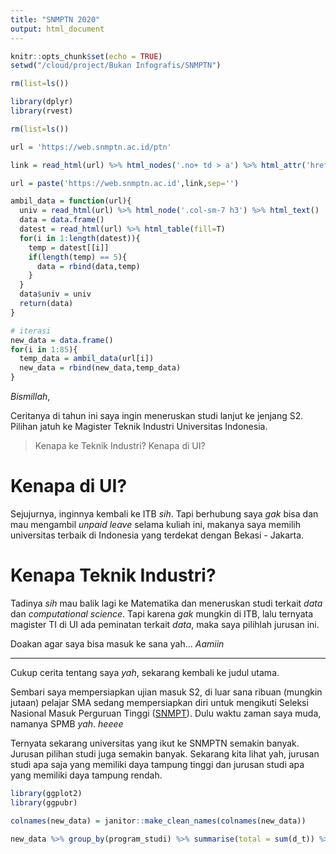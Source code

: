 ```yaml
---
title: "SNMPTN 2020"
output: html_document
---
```


```r
knitr::opts_chunk$set(echo = TRUE)
setwd("/cloud/project/Bukan Infografis/SNMPTN")

rm(list=ls())

library(dplyr)
library(rvest)

rm(list=ls())

url = 'https://web.snmptn.ac.id/ptn'

link = read_html(url) %>% html_nodes('.no+ td > a') %>% html_attr('href')

url = paste('https://web.snmptn.ac.id',link,sep='')

ambil_data = function(url){
  univ = read_html(url) %>% html_node('.col-sm-7 h3') %>% html_text()
  data = data.frame()
  datest = read_html(url) %>% html_table(fill=T)
  for(i in 1:length(datest)){
    temp = datest[[i]]
    if(length(temp) == 5){
      data = rbind(data,temp)
    }
  }
  data$univ = univ
  return(data)
}

# iterasi 
new_data = data.frame()
for(i in 1:85){
  temp_data = ambil_data(url[i])
  new_data = rbind(new_data,temp_data)
}
```

_Bismillah_,

Ceritanya di tahun ini saya ingin meneruskan studi lanjut ke jenjang S2. Pilihan jatuh ke Magister Teknik Industri Universitas Indonesia. 

> Kenapa ke Teknik Industri? Kenapa di UI?

# Kenapa di UI?

Sejujurnya, inginnya kembali ke ITB _sih_. Tapi berhubung saya _gak_ bisa dan mau mengambil _unpaid leave_ selama kuliah ini, makanya saya memilih universitas terbaik di Indonesia yang terdekat dengan Bekasi - Jakarta.

# Kenapa Teknik Industri?

Tadinya _sih_ mau balik lagi ke Matematika dan meneruskan studi terkait _data_ dan _computational science_. Tapi karena _gak_ mungkin di ITB, lalu ternyata magister TI di UI ada peminatan terkait _data_, maka saya pilihlah jurusan ini.

Doakan agar saya bisa masuk ke sana yah... _Aamiin_

____


Cukup cerita tentang saya _yah_, sekarang kembali ke judul utama.

Sembari saya mempersiapkan ujian masuk S2, di luar sana ribuan (mungkin jutaan) pelajar SMA sedang mempersiapkan diri untuk mengikuti Seleksi Nasional Masuk Perguruan Tinggi ([SNMPT](https://web.snmptn.ac.id/)). Dulu waktu zaman saya muda, namanya SPMB _yah_. _heeee_

Ternyata sekarang universitas yang ikut ke SNMPTN semakin banyak. Jurusan pilihan studi juga semakin banyak. Sekarang kita lihat yah, jurusan studi apa saja yang memiliki daya tampung tinggi dan jurusan studi apa yang memiliki daya tampung rendah.


```r
library(ggplot2)
library(ggpubr)

colnames(new_data) = janitor::make_clean_names(colnames(new_data))

new_data %>% group_by(program_studi) %>% summarise(total = sum(d_t)) %>% arrange(desc(total))
```